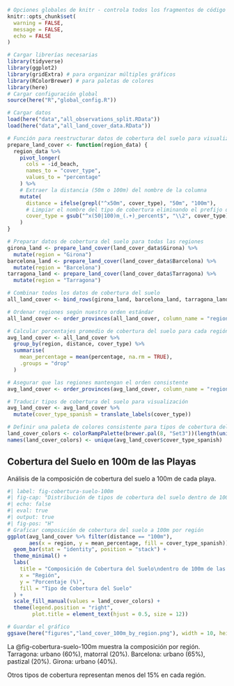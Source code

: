 ```r
# Opciones globales de knitr - controla todos los fragmentos de código
knitr::opts_chunk$set(
  warning = FALSE,
  message = FALSE,
  echo = FALSE
)

# Cargar librerías necesarias
library(tidyverse)
library(ggplot2)
library(gridExtra) # para organizar múltiples gráficos
library(RColorBrewer) # para paletas de colores
library(here)
# Cargar configuración global
source(here("R","global_config.R"))

# Cargar datos
load(here("data","all_observations_split.RData"))
load(here("data","all_land_cover_data.RData"))

# Función para reestructurar datos de cobertura del suelo para visualización
prepare_land_cover <- function(region_data) {
  region_data %>%
    pivot_longer(
      cols = -id_beach,
      names_to = "cover_type",
      values_to = "percentage"
    ) %>%
    # Extraer la distancia (50m o 100m) del nombre de la columna
    mutate(
      distance = ifelse(grepl("^x50m", cover_type), "50m", "100m"),
      # Limpiar el nombre del tipo de cobertura eliminando el prefijo de distancia
      cover_type = gsub("^x(50|100)m_(.+)_percent$", "\\2", cover_type)
    )
}

# Preparar datos de cobertura del suelo para todas las regiones
girona_land <- prepare_land_cover(land_cover_data$Girona) %>%
  mutate(region = "Girona")
barcelona_land <- prepare_land_cover(land_cover_data$Barcelona) %>%
  mutate(region = "Barcelona")
tarragona_land <- prepare_land_cover(land_cover_data$Tarragona) %>%
  mutate(region = "Tarragona")

# Combinar todos los datos de cobertura del suelo
all_land_cover <- bind_rows(girona_land, barcelona_land, tarragona_land)

# Ordenar regiones según nuestro orden estándar
all_land_cover <- order_provinces(all_land_cover, column_name = "region")

# Calcular porcentajes promedio de cobertura del suelo para cada región y distancia
avg_land_cover <- all_land_cover %>%
  group_by(region, distance, cover_type) %>%
  summarise(
    mean_percentage = mean(percentage, na.rm = TRUE),
    .groups = "drop"
  )

# Asegurar que las regiones mantengan el orden consistente
avg_land_cover <- order_provinces(avg_land_cover, column_name = "region")

# Traducir tipos de cobertura del suelo para visualización
avg_land_cover <- avg_land_cover %>%
  mutate(cover_type_spanish = translate_labels(cover_type))

# Definir una paleta de colores consistente para tipos de cobertura del suelo
land_cover_colors <- colorRampPalette(brewer.pal(8, "Set3"))(length(unique(avg_land_cover$cover_type_spanish)))
names(land_cover_colors) <- unique(avg_land_cover$cover_type_spanish)
```

## Cobertura del Suelo en 100m de las Playas

Análisis de la composición de cobertura del suelo a 100m de cada playa.

```r
#| label: fig-cobertura-suelo-100m
#| fig-cap: "Distribución de tipos de cobertura del suelo dentro de 100m de las playas en las tres regiones costeras, mostrando el contexto ambiental más amplio de los ecosistemas dunares"
#| echo: false
#| eval: true
#| output: true
#| fig-pos: "H"
# Graficar composición de cobertura del suelo a 100m por región
ggplot(avg_land_cover %>% filter(distance == "100m"),
       aes(x = region, y = mean_percentage, fill = cover_type_spanish)) +
  geom_bar(stat = "identity", position = "stack") +
  theme_minimal() +
  labs(
    title = "Composición de Cobertura del Suelo\ndentro de 100m de las Playas",
    x = "Región",
    y = "Porcentaje (%)",
    fill = "Tipo de Cobertura del Suelo"
  ) +
  scale_fill_manual(values = land_cover_colors) +
  theme(legend.position = "right",
        plot.title = element_text(hjust = 0.5, size = 12))

# Guardar el gráfico
ggsave(here("figures","land_cover_100m_by_region.png"), width = 10, height = 6)
```

La @fig-cobertura-suelo-100m muestra la composición por región. Tarragona: urbano (60%), matorral (20%). Barcelona: urbano (65%), pastizal (20%). Girona: urbano (40%).

Otros tipos de cobertura representan menos del 15% en cada región.